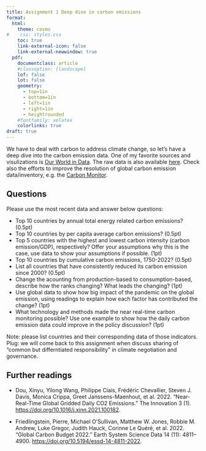 ```yaml
---
title: Assignment 1 Deep dive in carbon emissions
format: 
  html: 
    theme: cosmo
#    css: styles.css
    toc: true
    link-external-icon: false
    link-external-newwindow: true
  pdf: 
    documentclass: article
    #classoption: [landscape]
    lof: false
    lot: false
    geometry:
      - top=1in
      - bottom=1in
      - left=1in
      - right=1in
      - heightrounded
    #fontfamily: xelatex
    colorlinks: true
draft: true
---
```


We have to deal with carbon to address climate change, so let's have a deep dive into the carbon emission data. One of my favorite sources and visulizations is [Our World in Data](https://ourworldindata.org/co2-emissions). The raw data is also available [here](https://github.com/owid/co2-data/blob/master/owid-co2-data.csv). Check also the efforts to improve the resolution of global carbon emission data/inventory, e.g. the [Carbon Monitor](https://carbonmonitor.org/).

## Questions

Please use the most recent data and answer below questions:

- Top 10 countries by annual total energy related carbon emissions? (0.5pt)
- Top 10 countries by per capita average carbon emissions? (0.5pt)
- Top 5 countries with the highest and lowest carbon intensity (carbon emission/GDP), respectively? Offer your assumptions why this is the case, use data to show your assumptions if possible. (1pt)
- Top 10 countries by cumulative carbon emissions, 1750-2022? (0.5pt)
- List all countries that have consistently reduced its carbon emission since 2000? (0.5pt)
- Change the acounting from production-based to consumption-based, describe how the ranks changing? What leads the changing? (1pt)
- Use global data to show how big impact of the pandemic on the global emission, using readings to explain how each factor has contributed the change? (1pt)
- What technology and methods made the near real-time carbon monitoring possible? Use one example to show how the daily carbon emission data could improve in the policy discussion? (1pt)

Note: please list countries and their corresponding data of those indicators.
Plug: we will come back to this assignment when discuss sharing of "common but differntiated responsibility" in climate negotiation and governance.

## Further readings

- Dou, Xinyu, Yilong Wang, Philippe Ciais, Frédéric Chevallier, Steven J. Davis, Monica Crippa, Greet Janssens-Maenhout, et al. 2022. “Near-Real-Time Global Gridded Daily CO2 Emissions.” The Innovation 3 (1). <https://doi.org/10.1016/j.xinn.2021.100182>.

- Friedlingstein, Pierre, Michael O’Sullivan, Matthew W. Jones, Robbie M. Andrew, Luke Gregor, Judith Hauck, Corinne Le Quéré, et al. 2022. “Global Carbon Budget 2022.” Earth System Science Data 14 (11): 4811–4900. <https://doi.org/10.5194/essd-14-4811-2022>.




